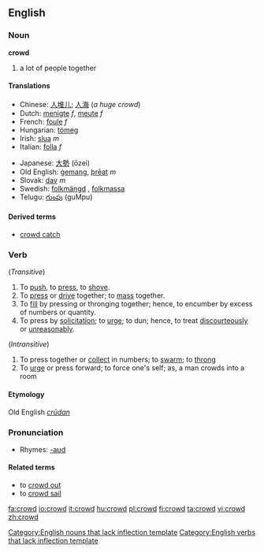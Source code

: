 ==English==

===Noun===
'''crowd'''

# a lot of people together

====Translations====
{{top}}
*Chinese: [[人堆儿]]; [[人海]] (''a huge crowd'')
*Dutch: [[menigte]] ''f'', [[meute]] ''f''
*French: [[foule]] ''f''
*Hungarian: [[tömeg]]
*Irish: [[slua]] ''m''
*Italian: [[folla]] ''f''
{{mid}}
*Japanese: [[大勢]] (ōzei)
*Old English: [[gemang|ġemang]], [[þreat|þrēat]] ''m''
*Slovak: [[dav#Slovak|dav]] ''m''
*Swedish: [[folkmängd]] {{c}}, [[folkmassa]] {{c}}
*Telugu: [[గుంపు]] (guMpu)
{{bottom}}

====Derived terms====
* [[crowd catch]]

===Verb===
{{en-verb}}

(''Transitive'')
# To [[push]], to [[press]], to [[shove]].
# To [[press]] or [[drive]] together; to [[mass]] together.
# To [[fill]] by pressing or thronging together; hence, to encumber by excess of numbers or quantity.
# To press by [[solicitation]]; to [[urge]]; to dun; hence, to treat [[discourteously]] or [[unreasonably]].
(''Intransitive'')
# To press together or [[collect]] in numbers; to [[swarm]]; to [[throng]]
# To [[urge]] or press forward; to force one's self; as, a man crowds into a room
====Etymology====
Old English ''[[crūdan]]''

===Pronunciation===
*Rhymes: [[Rhymes:English:-aʊd|-aʊd]]

====Related terms====
* to [[crowd out]]
* to [[crowd sail]]

{{Webster}}

[[Category:English nouns that lack inflection template]]
[[Category:English verbs that lack inflection template]]

[[fa:crowd]]
[[io:crowd]]
[[it:crowd]]
[[hu:crowd]]
[[pl:crowd]]
[[fi:crowd]]
[[ta:crowd]]
[[vi:crowd]]
[[zh:crowd]]